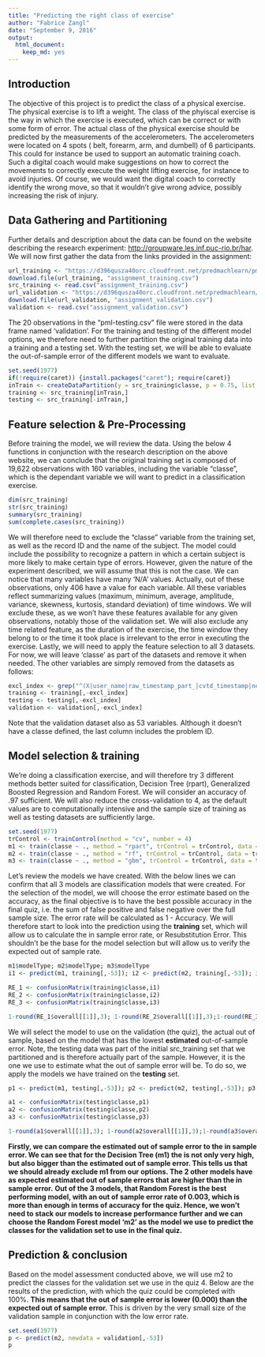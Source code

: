 ```yaml
--- 
title: "Predicting the right class of exercise" 
author: "Fabrice Zangl" 
date: "September 9, 2016" 
output: 
  html_document:
    keep_md: yes
---
```

## Introduction  
The objective of this project is to predict the class of a physical exercise. 
The physical exercise is to lift a weight. The class of the phyiscal exercise is the way in which the exercise is executed, which can be correct or with some form of error. The actual class of the physical exercise should be predicted by the measurements of the accelerometers. The accelerometers were located on 4 spots ( belt, forearm, arm, and dumbell) of 6 participants. 
This could for instance be used to support an automatic training coach. Such a digital coach would make suggestions on how to correct the movements to correctly execute the weight lifting exercise, for instance to avoid injuries. Of course, we would want the digital coach to correctly identify the wrong move, so that it wouldn't give wrong advice, possibly increasing the risk of injury.

## Data Gathering and Partitioning
Further details and description about the data can be found on the website describing the research experiment: <http://groupware.les.inf.puc-rio.br/har>. We will now first gather the data from the links provided in the assignment:
```r
url_training <- "https://d396qusza40orc.cloudfront.net/predmachlearn/pml-training.csv"
download.file(url_training, "assignment_training.csv")
src_training <- read.csv("assignment_training.csv")
url_validation <- "https://d396qusza40orc.cloudfront.net/predmachlearn/pml-testing.csv"
download.file(url_validation, "assignment_validation.csv")
validation <- read.csv("assignment_validation.csv")
```

The 20 observations in the "pml-testing.csv" file were stored in the data frame named 'validation'. For the training and testing of the different model options, we therefore need to further partition the original training data into a training and a testing set. With the testing set, we will be able to evaluate the out-of-sample error of the different models we want to evaluate.
```r
set.seed(1977)
if(!require(caret)) {install.packages("caret"); require(caret)}
inTrain <- createDataPartition(y = src_training$classe, p = 0.75, list = F)
training <- src_training[inTrain,]
testing <- src_training[-inTrain,]
```

## Feature selection & Pre-Processing

Before training the model, we will review the data. Using the below 4 functions in conjunction with the research description on the above website, we can conclude that the original training set is composed of 19,622 observations with 160 variables, including the variable "classe", which is the dependant variable we will want to predict in a classification exercise. 
```r
dim(src_training)
str(src_training)
summary(src_training)
sum(complete.cases(src_training))
```

We will therefore need to exclude the "classe" variable from the training set, as well as the record ID and the name of the subject. The model could include the possibility to recognize a pattern in which a certain subject is more likely to make certain type of errors. However, given the nature of the experiment described, we will assume that this is not the case.
We can notice that many variables have many 'N/A' values. Actually, out of these observations, only 406 have a value for each variable. All these variables reflect summarizing values (maximum, minimum, average, amplitude, variance, skewness, kurtosis, standard deviation) of time windows. 
We will exclude these, as we won't have these features available for any given observations, notably those of the validation set.
We will also exclude any time related feature, as the duration of the exercise, the time window they belong to or the time it took place is irrelevant to the error in executing the exercise.
Lastly, we will need to apply the feature selection to all 3 datasets. For now, we will leave 'classe' as part of the datasets and remove it when needed. The other variables are simply removed from the datasets as follows:
```r
excl_index <- grep("^(X|user_name|raw_timestamp_part_|cvtd_timestamp|new_window|num_window|kurtosis_|skewness_|max_|min_|amplitude_|var_|avg_|stddev_|var_)",colnames(training))
training <- training[,-excl_index]
testing <- testing[,-excl_index]
validation <- validation[,-excl_index]
```
Note that the validation dataset also as 53 variables. Although it doesn't have a classe defined, the last column includes the problem ID.

## Model selection & training
We're doing a classification exercise, and will therefore try 3 different methods better suited for classification, Decision Tree (rpart), Generalized Boosted Regression and Random Forest. We will consider an accuracy of .97 sufficient.
We will also reduce the cross-validation to 4, as the default values are to computationally intensive and the sample size of training as well as testing datasets are sufficiently large.

```r
set.seed(1977)
trControl <- trainControl(method = "cv", number = 4)
m1 <- train(classe ~ ., method = "rpart", trControl = trControl, data = training)
m2 <- train(classe ~ ., method = "rf", trControl = trControl, data = training)
m3 <- train(classe ~ ., method = "gbm", trControl = trControl, data = training)
```

Let's review the models we have created. With the below lines we can confirm that all 3 models are classification models that were created.
For the selection of the model, we will choose the error estimate based on the accuracy, as the final objective is to have the best possible accuracy in the final quiz, i.e. the sum of false positive and false negative over the full sample size. The error rate will be calculated as 1 - Accuracy.
We will therefore start to look into the prediction using the **training** set, which will allow us to calculate the in sample error rate, or Resubstitution Error. This shouldn't be the base for the model selection but will allow us to verify the expected out of sample rate.

```r
m1$modelType; m2$modelType; m3$modelType
i1 <- predict(m1, training[,-53]); i2 <- predict(m2, training[,-53]); i3 <- predict(m3, training[,-53])

RE_1 <- confusionMatrix(training$classe,i1)
RE_2 <- confusionMatrix(training$classe,i2)
RE_3 <- confusionMatrix(training$classe,i3)

1-round(RE_1$overall[[1]],3); 1-round(RE_2$overall[[1]],3);1-round(RE_3$overall[[1]],3)
```

We will select the model to use on the validation (the quiz), the actual out of sample, based on the model that has the lowest **estimated** out-of-sample error. Note, the testing data was part of the initial src_training set that we partitioned and is therefore actually part of the sample. However, it is the one we use to estimate what the out of sample error will be. To do so, we apply the models we have trained on the **testing** set.
```r
p1 <- predict(m1, testing[,-53]); p2 <- predict(m2, testing[,-53]); p3 <- predict(m3, testing[,-53])

a1 <- confusionMatrix(testing$classe,p1)
a2 <- confusionMatrix(testing$classe,p2)
a3 <- confusionMatrix(testing$classe,p3)

1-round(a1$overall[[1]],3); 1-round(a2$overall[[1]],3);1-round(a3$overall[[1]],3)
```
**Firstly, we can compare the estimated out of sample error to the in sample error. We can see that for the Decision Tree (m1) the is not only very high, but also bigger than the estimated out of sample error. This tells us that we should already exclude m1 from our options. The 2 other models have as expected estimated out of sample errors that are higher than the in sample error.**
**Out of the 3 models, that Random Forest is the best performing model, with an out of sample error rate of 0.003, which is more than enough in terms of accuracy for the quiz. Hence, we won't need to stack our models to increase performance further and we can choose the Random Forest model 'm2' as the model we use to predict the classes for the validation set to use in the final quiz.**

## Prediction & conclusion

Based on the model assessment conducted above, we will use m2 to predict the classes for the validation set we use in the quiz 4. Below are the results of the prediction, with which the quiz could be completed with 100%. **This means that the out of sample error is lower (0.000) than the expected out of sample error.** This is driven by the very small size of the validation sample in conjunction with the low error rate.

```r
set.seed(1977)
p <- predict(m2, newdata = validation[,-53])
p
```